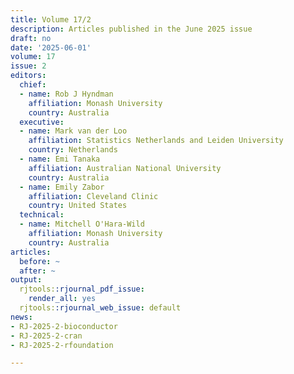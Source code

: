```yaml
---
title: Volume 17/2
description: Articles published in the June 2025 issue
draft: no
date: '2025-06-01'
volume: 17
issue: 2
editors:
  chief:
  - name: Rob J Hyndman
    affiliation: Monash University
    country: Australia
  executive:
  - name: Mark van der Loo
    affiliation: Statistics Netherlands and Leiden University
    country: Netherlands
  - name: Emi Tanaka
    affiliation: Australian National University
    country: Australia
  - name: Emily Zabor
    affiliation: Cleveland Clinic
    country: United States
  technical:
  - name: Mitchell O'Hara-Wild
    affiliation: Monash University
    country: Australia
articles:
  before: ~
  after: ~
output:
  rjtools::rjournal_pdf_issue:
    render_all: yes
  rjtools::rjournal_web_issue: default
news:
- RJ-2025-2-bioconductor
- RJ-2025-2-cran
- RJ-2025-2-rfoundation

---
```



















&nbsp;
